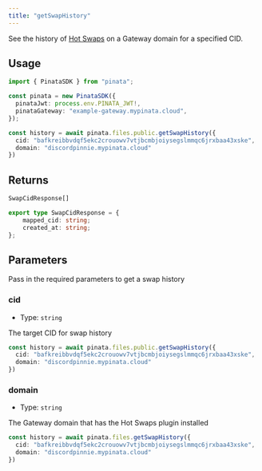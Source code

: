 ```yaml
---
title: "getSwapHistory"
---
```


See the history of [Hot Swaps](/gateways/plugins/hot-swaps) on a Gateway domain for a specified CID.

## Usage

```typescript
import { PinataSDK } from "pinata";

const pinata = new PinataSDK({
  pinataJwt: process.env.PINATA_JWT!,
  pinataGateway: "example-gateway.mypinata.cloud",
});

const history = await pinata.files.public.getSwapHistory({
  cid: "bafkreibbvdqf5ekc2crouowv7vtjbcmbjoiysegslmmqc6jrxbaa43xske",
  domain: "discordpinnie.mypinata.cloud"
})
```

## Returns

```typescript
SwapCidResponse[]

export type SwapCidResponse = {
	mapped_cid: string;
	created_at: string;
};
```

## Parameters

Pass in the required parameters to get a swap history

### cid

- Type: `string`

The target CID for swap history

```typescript {2}
const history = await pinata.files.public.getSwapHistory({
  cid: "bafkreibbvdqf5ekc2crouowv7vtjbcmbjoiysegslmmqc6jrxbaa43xske",
  domain: "discordpinnie.mypinata.cloud"
})
```

### domain

- Type: `string`

The Gateway domain that has the Hot Swaps plugin installed

```typescript {3}
const history = await pinata.files.getSwapHistory({
  cid: "bafkreibbvdqf5ekc2crouowv7vtjbcmbjoiysegslmmqc6jrxbaa43xske",
  domain: "discordpinnie.mypinata.cloud"
})
```

